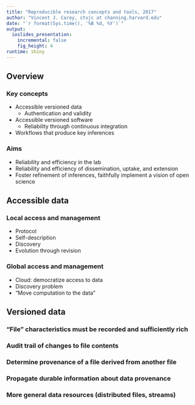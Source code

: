 ```yaml
---
title: "Reproducible research concepts and tools, 2017"
author: "Vincent J. Carey, stvjc at channing.harvard.edu"
date: "`r format(Sys.time(), '%B %d, %Y')`"
output:
  ioslides_presentation:
    incremental: false
    fig_height: 4
runtime: shiny
---
```


## Overview
### Key concepts
- Accessible versioned data
    - Authentication and validity
- Accessible versioned software
    - Reliability through continuous integration
- Workflows that produce key inferences

### Aims
- Reliability and efficiency in the lab
- Reliability and efficiency of dissemination, uptake, and extension
- Foster refinement of inferences, faithfully implement a vision of open science

## Accessible data
### Local access and management
- Protocol
- Self-description
- Discovery
- Evolution through revision

### Global access and management
- Cloud: democratize access to data
- Discovery problem
- "Move computation to the data"

## Versioned data
### "File" characteristics must be recorded and sufficiently rich
### Audit trail of changes to file contents
### Determine provenance of a file derived from another file
### Propagate durable information about data provenance
### More general data resources (distributed files, streams)



